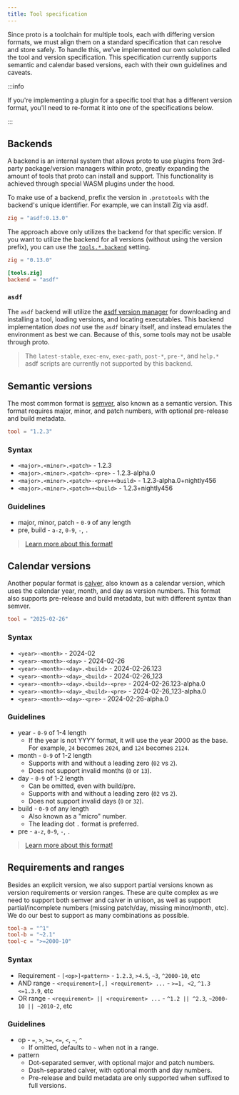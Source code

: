 ```yaml
---
title: Tool specification
---
```



<HeaderLabel text="3 min" />

Since proto is a toolchain for multiple tools, each with differing version formats, we must align
them on a standard specification that can resolve and store safely. To handle this, we've
implemented our own solution called the tool and version specification. This specification currently
supports semantic and calendar based versions, each with their own guidelines and caveats.

:::info

If you're implementing a plugin for a specific tool that has a different version format, you'll need
to re-format it into one of the specifications below.

:::

## Backends<VersionLabel version="0.47.0" />

A backend is an internal system that allows proto to use plugins from 3rd-party package/version
managers within proto, greatly expanding the amount of tools that proto can install and support.
This functionality is achieved through special WASM plugins under the hood.

To make use of a backend, prefix the version in `.prototools` with the backend's unique identifier.
For example, we can install Zig via asdf.

```toml title=".prototools"
zig = "asdf:0.13.0"
```

The approach above only utilizes the backend for that specific version. If you want to utilize the
backend for all versions (without using the version prefix), you can use the
[`tools.*.backend`](./config#backend) setting.

```toml title=".prototools"
zig = "0.13.0"

[tools.zig]
backend = "asdf"
```

### `asdf`

The `asdf` backend will utilize the [asdf version manager](https://asdf-vm.com/) for downloading and
installing a tool, loading versions, and locating executables. This backend implementation _does
not_ use the `asdf` binary itself, and instead emulates the environment as best we can. Because of
this, some tools may not be usable through proto.

> The `latest-stable`, `exec-env`, `exec-path`, `post-*`, `pre-*`, and `help.*` asdf scripts are
> currently not supported by this backend.

## Semantic versions

The most common format is [semver](https://semver.org/), also known as a semantic version. This
format requires major, minor, and patch numbers, with optional pre-release and build metadata.

```toml title=".prototools"
tool = "1.2.3"
```

### Syntax

- `<major>.<minor>.<patch>` - 1.2.3
- `<major>.<minor>.<patch>-<pre>` - 1.2.3-alpha.0
- `<major>.<minor>.<patch>-<pre>+<build>` - 1.2.3-alpha.0+nightly456
- `<major>.<minor>.<patch>+<build>` - 1.2.3+nightly456

### Guidelines

- major, minor, patch - `0-9` of any length
- pre, build - `a-z`, `0-9`, `-`, `.`

> [Learn more about this format!](https://semver.org/#backusnaur-form-grammar-for-valid-semver-versions)

## Calendar versions<VersionLabel version="0.37.0" />

Another popular format is [calver](https://calver.org/), also known as a calendar version, which
uses the calendar year, month, and day as version numbers. This format also supports pre-release and
build metadata, but with different syntax than semver.

```toml title=".prototools"
tool = "2025-02-26"
```

### Syntax

- `<year>-<month>` - 2024-02
- `<year>-<month>-<day>` - 2024-02-26
- `<year>-<month>-<day>.<build>` - 2024-02-26.123
- `<year>-<month>-<day>_<build>` - 2024-02-26_123
- `<year>-<month>-<day>.<build>-<pre>` - 2024-02-26.123-alpha.0
- `<year>-<month>-<day>_<build>-<pre>` - 2024-02-26_123-alpha.0
- `<year>-<month>-<day>-<pre>` - 2024-02-26-alpha.0

### Guidelines

- year - `0-9` of 1-4 length
  - If the year is not YYYY format, it will use the year 2000 as the base. For example, `24` becomes
    `2024`, and `124` becomes `2124`.
- month - `0-9` of 1-2 length
  - Supports with and without a leading zero (`02` vs `2`).
  - Does not support invalid months (`0` or `13`).
- day - `0-9` of 1-2 length
  - Can be omitted, even with build/pre.
  - Supports with and without a leading zero (`02` vs `2`).
  - Does not support invalid days (`0` or `32`).
- build - `0-9` of any length
  - Also known as a "micro" number.
  - The leading dot `.` format is preferred.
- pre - `a-z`, `0-9`, `-`, `.`

> [Learn more about this format!](https://calver.org/#scheme)

## Requirements and ranges

Besides an explicit version, we also support partial versions known as version requirements or
version ranges. These are quite complex as we need to support both semver and calver in unison, as
well as support partial/incomplete numbers (missing patch/day, missing minor/month, etc). We do our
best to support as many combinations as possible.

```toml title=".prototools"
tool-a = "^1"
tool-b = "~2.1"
tool-c = ">=2000-10"
```

### Syntax

- Requirement - `[<op>]<pattern>` - `1.2.3`, `>4.5`, `~3`, `^2000-10`, etc
- AND range - `<requirement>[,] <requirement> ...` - `>=1, <2`, `^1.3 <=1.3.9`, etc
- OR range - `<requirement> || <requirement> ...` - `^1.2 || ^2.3`, `~2000-10 || ~2010-2`, etc

### Guidelines

- op - `=`, `>`, `>=`, `<=`, `<`, `~`, `^`
  - If omitted, defaults to `~` when not in a range.
- pattern
  - Dot-separated semver, with optional major and patch numbers.
  - Dash-separated calver, with optional month and day numbers.
  - Pre-release and build metadata are only supported when suffixed to full versions.
